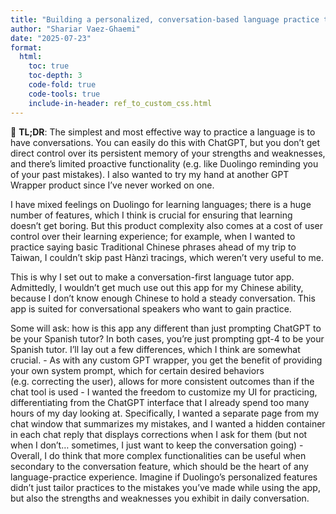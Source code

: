 ```yaml
---
title: "Building a personalized, conversation-based language practice tutor"
author: "Shariar Vaez-Ghaemi"
date: "2025-07-23"
format:
  html:
    toc: true
    toc-depth: 3
    code-fold: true
    code-tools: true
    include-in-header: ref_to_custom_css.html
---
```


::: {.tldr}
📌 **TL;DR**: The simplest and most effective way to practice a language is to have conversations. You can easily do
this with ChatGPT, but you don't get direct control over its persistent memory of your strengths and weaknesses,
and there's limited proactive functionality (e.g. like Duolingo reminding you of your past mistakes). I also wanted to try
my hand at another GPT Wrapper product since I've never worked on one.
:::

I have mixed feelings on Duolingo for learning languages; there is a huge number of features, which I think is crucial
for ensuring that learning doesn't get boring. But this product complexity also comes at a cost of user control over 
their learning experience; for example, when I wanted to practice saying basic Traditional Chinese phrases ahead of my
trip to Taiwan, I couldn't skip past Hànzì tracings, which weren't very useful to me. 

This is why I set out to make a conversation-first language tutor app. Admittedly, I wouldn't get much use out this
app for my Chinese ability, because I don't know enough Chinese to hold a steady conversation. This app is suited
for conversational speakers who want to gain practice. 

Some will ask: how is this app any different than just prompting ChatGPT to be your Spanish tutor? In both cases, you're
just prompting gpt-4 to be your Spanish tutor. I'll lay out a few differences, which I think are somewhat crucial.
 - As with any custom GPT wrapper, you get the benefit of providing your own system prompt, which for certain desired
 behaviors (e.g. correcting the user), allows for more consistent outcomes than if the chat tool is used
 - I wanted the freedom to customize my UI for practicing, differentiating from the ChatGPT interface that I already
 spend too many hours of my day looking at. Specifically, I wanted a separate page from my chat window that summarizes
 my mistakes, and I wanted a hidden container in each chat reply that displays corrections when I ask for them (but
 not when I don't... sometimes, I just want to keep the conversation going)
 - Overall, I do think that more complex functionalities can be useful when secondary to the conversation feature, 
 which should be the heart of any language-practice experience. Imagine if Duolingo's personalized features didn't
 just tailor practices to the mistakes you've made while using the app, but also the strengths and weaknesses you 
 exhibit in daily conversation. 